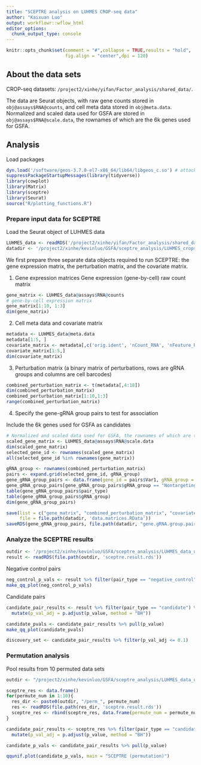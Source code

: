 ```yaml
---
title: "SCEPTRE analysis on LUHMES CROP-seq data"
author: "Kaixuan Luo"
output: workflowr::wflow_html
editor_options:
  chunk_output_type: console
---
```


```r
knitr::opts_chunk$set(comment = "#",collapse = TRUE,results = "hold",
                      fig.align = "center",dpi = 120)
```

## About the data sets

CROP-seq datasets: `/project2/xinhe/yifan/Factor_analysis/shared_data/`.

The data are Seurat objects, with raw gene counts stored in `obj@assays$RNA@counts`, and cell meta data stored in `obj@meta.data`.
Normalized and scaled data used for GSFA are stored in `obj@assays$RNA@scale.data`, the rownames of which are the 6k genes used for GSFA.

## Analysis

Load packages
```r
dyn.load('/software/geos-3.7.0-el7-x86_64/lib64/libgeos_c.so') # attach the geos lib for Seurat
suppressPackageStartupMessages(library(tidyverse))
library(cowplot)
library(Matrix)
library(sceptre)
library(Seurat)
source("R/plotting_functions.R")
```

### Prepare input data for SCEPTRE

Load the Seurat object of LUHMES data
```r
LUHMES_data <- readRDS('/project2/xinhe/yifan/Factor_analysis/shared_data/LUHMES_cropseq_data_seurat.rds')
datadir <- '/project2/xinhe/kevinluo/GSFA/sceptre_analysis/LUHMES_cropseq_data'
```

We first prepare three separate data objects required to run SCEPTRE: 
the gene expression matrix, the perturbation matrix, and the covariate matrix.

1. Gene expression matrices
Gene expression (gene-by-cell) raw count matrix
```r
gene_matrix <- LUHMES_data@assays$RNA@counts
# gene-by-cell expression matrix
gene_matrix[1:10, 1:3]
dim(gene_matrix)
```

2. Cell meta data and covariate matrix
```r
metadata <- LUHMES_data@meta.data
metadata[1:5, ]
covariate_matrix <- metadata[,c('orig.ident', 'nCount_RNA', 'nFeature_RNA', 'percent_mt')]
covariate_matrix[1:5,]
dim(covariate_matrix)
```

3. Perturbation matrix (a binary matrix of perturbations,  rows are gRNA groups and columns are cell barcodes)
```r
combined_perturbation_matrix <- t(metadata[,4:18])
dim(combined_perturbation_matrix)
combined_perturbation_matrix[1:10,1:3]
range(combined_perturbation_matrix)
```

4. Specify the gene-gRNA group pairs to test for association

Include the 6k genes used for GSFA as candidates
```r
# Normalized and scaled data used for GSFA, the rownames of which are the 6k genes used for GSFA
scaled_gene_matrix <- LUHMES_data@assays$RNA@scale.data
dim(scaled_gene_matrix)
selected_gene_id <- rownames(scaled_gene_matrix)
all(selected_gene_id %in% rownames(gene_matrix))
```

```r
gRNA_group <- rownames(combined_perturbation_matrix)
pairs <- expand.grid(selected_gene_id, gRNA_group)
gene_gRNA_group_pairs <- data.frame(gene_id = pairs$Var1, gRNA_group = pairs$Var2, pair_type = "candidate")
gene_gRNA_group_pairs[gene_gRNA_group_pairs$gRNA_group == "Nontargeting", "pair_type"] <- "negative_control"
table(gene_gRNA_group_pairs$pair_type)
table(gene_gRNA_group_pairs$gRNA_group)
dim(gene_gRNA_group_pairs)
```

```r
save(list = c("gene_matrix", "combined_perturbation_matrix", "covariate_matrix"),
     file = file.path(datadir, 'data.matrices.RData'))
saveRDS(gene_gRNA_group_pairs, file.path(datadir, "gene.gRNA.group.pairs.rds"))
```

### Analyze the SCEPTRE results

```r
outdir <- '/project2/xinhe/kevinluo/GSFA/sceptre_analysis/LUHMES_data_updated/sceptre_output'
result <- readRDS(file.path(outdir, 'sceptre.result.rds'))
```

Negative control pairs
```r
neg_control_p_vals <- result %>% filter(pair_type == "negative_control") %>% pull(p_value)
make_qq_plot(neg_control_p_vals)
```

Candidate pairs
```r
candidate_pair_results <- result %>% filter(pair_type == "candidate") %>%
  mutate(p_val_adj = p.adjust(p_value, method = "BH"))
```

```r
candidate_pvals <- candidate_pair_results %>% pull(p_value)
make_qq_plot(candidate_pvals)
```

```r
discovery_set <- candidate_pair_results %>% filter(p_val_adj <= 0.1)
```

### Permutation analysis

Pool results from 10 permuted data sets
```r
outdir <- "/project2/xinhe/kevinluo/GSFA/sceptre_analysis/LUHMES_data_updated/sceptre_output/permutation"

sceptre_res <- data.frame()
for(permute_num in 1:10){
  res_dir <- paste0(outdir, "/perm_", permute_num)
  res <- readRDS(file.path(res_dir, 'sceptre.result.rds'))
  sceptre_res <- rbind(sceptre_res, data.frame(permute_num = permute_num, res))
}
```

```r
candidate_pair_results <- sceptre_res %>% filter(pair_type == "candidate") %>%
  mutate(p_val_adj = p.adjust(p_value, method = "BH"))

candidate_p_vals <- candidate_pair_results %>% pull(p_value)

qqunif.plot(candidate_p_vals, main = "SCEPTRE (permutation)")
```

